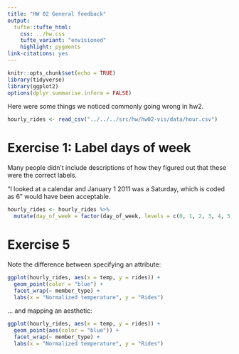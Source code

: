 ```yaml
---
title: "HW 02 General feedback"
output: 
  tufte::tufte_html:
    css: ../hw.css
    tufte_variant: "envisioned"
    highlight: pygments
link-citations: yes
---
```


```r
knitr::opts_chunk$set(echo = TRUE)
library(tidyverse)
library(ggplot2)
options(dplyr.summarise.inform = FALSE)
```

Here were some things we noticed commonly going wrong in hw2.

```r
hourly_rides <- read_csv("../../../src/hw/hw02-vis/data/hour.csv")
```

# Exercise 1: Label days of week

Many people didn't include descriptions of how they figured out that these were the correct labels.

"I looked at a calendar and January 1 2011 was a Saturday, which is coded as 6" would have been acceptable.

```r
hourly_rides <- hourly_rides %>%
  mutate(day_of_week = factor(day_of_week, levels = c(0, 1, 2, 3, 4, 5, 6), labels = c("Sun", "Mon", "Tue", "Wed", "Thur", "Fri", "Sat")))
```


# Exercise 5

Note the difference between specifying an attribute:

```r
ggplot(hourly_rides, aes(x = temp, y = rides)) +
  geom_point(color = "blue") +
  facet_wrap(~ member_type) + 
  labs(x = "Normalized temperature", y = "Rides")
```

... and mapping an aesthetic:

```r
ggplot(hourly_rides, aes(x = temp, y = rides)) +
  geom_point(aes(color = "blue")) +
  facet_wrap(~ member_type) + 
  labs(x = "Normalized temperature", y = "Rides")
```
